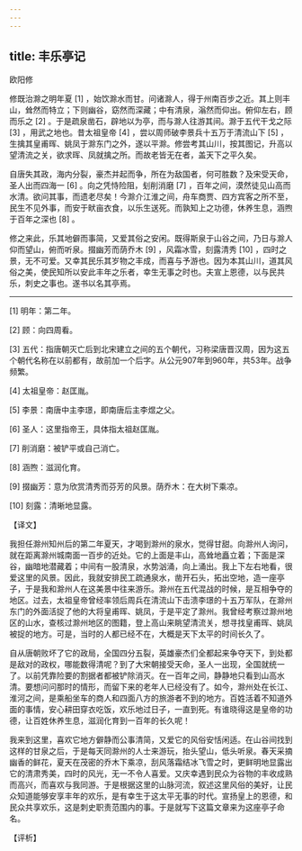 ```yaml
---
---
---
```

title: 丰乐亭记
---




欧阳修

修既治滁之明年夏 [1] ，始饮滁水而甘。问诸滁人，得于州南百步之近。其上则丰山，耸然而特立；下则幽谷，窈然而深藏；中有清泉，滃然而仰出。俯仰左右，顾而乐之 [2] 。于是疏泉凿石，辟地以为亭，而与滁人往游其间。滁于五代干戈之际 [3] ，用武之地也。昔太祖皇帝 [4] ，尝以周师破李景兵十五万于清流山下 [5] ，生擒其皇甫晖、姚凤于滁东门之外，遂以平滁。修尝考其山川，按其图记，升高以望清流之关，欲求晖、凤就擒之所。而故老皆无在者，盖天下之平久矣。

自唐失其政，海内分裂，豪杰并起而争，所在为敌国者，何可胜数？及宋受天命，圣人出而四海一 [6] 。向之凭恃险阻，刬削消磨 [7] ，百年之间，漠然徒见山高而水清。欲问其事，而遗老尽矣！今滁介江淮之间，舟车商贾、四方宾客之所不至，民生不见外事，而安于畎亩衣食，以乐生送死。而孰知上之功德，休养生息，涵煦于百年之深也 [8] 。

修之来此，乐其地僻而事简，又爱其俗之安闲。既得斯泉于山谷之间，乃日与滁人仰而望山，俯而听泉。掇幽芳而荫乔木 [9] ，风霜冰雪，刻露清秀 [10] ，四时之景，无不可爱。又幸其民乐其岁物之丰成，而喜与予游也。因为本其山川，道其风俗之美，使民知所以安此丰年之乐者，幸生无事之时也。夫宣上恩德，以与民共乐，刺史之事也。遂书以名其亭焉。



* * *



[1] 明年：第二年。

[2] 顾：向四周看。

[3] 五代：指唐朝灭亡后到北宋建立之间的五个朝代，习称梁唐晋汉周，因为这五个朝代名称在以前都有，故前加一个后字。从公元907年到960年，共53年。战争频繁。

[4] 太祖皇帝：赵匡胤。

[5] 李景：南唐中主李璟，即南唐后主李煜之父。

[6] 圣人：这里指帝王，具体指太祖赵匡胤。

[7] 削消磨：被铲平或自己消亡。

[8] 涵煦：滋润化育。

[9] 掇幽芳：意为欣赏清秀而芬芳的风景。荫乔木：在大树下乘凉。

[10] 刻露：清晰地显露。

【译文】

我担任滁州知州后的第二年夏天，才喝到滁州的泉水，觉得甘甜。向滁州人询问，就在距离滁州城南面一百步的近处。它的上面是丰山，高耸地矗立着；下面是深谷，幽暗地潜藏着；中间有一股清泉，水势汹涌，向上涌出。我上下左右地看，很爱这里的风景。因此，我就安排民工疏通泉水，凿开石头，拓出空地，造一座亭子，于是我和滁州人在这美景中往来游乐。滁州在五代混战的时候，是互相争夺的地区。过去，太祖皇帝曾经率领后周兵在清流山下击溃李璟的十五万军队，在滁州东门的外面活捉了他的大将皇甫晖、姚凤，于是平定了滁州。我曾经考察过滁州地区的山水，查核过滁州地区的图籍，登上高山来眺望清流关，想寻找皇甫晖、姚凤被捉的地方。可是，当时的人都已经不在，大概是天下太平的时间长久了。

自从唐朝败坏了它的政局，全国四分五裂，英雄豪杰们全都起来争夺天下，到处都是敌对的政权，哪能数得清呢？到了大宋朝接受天命，圣人一出现，全国就统一了。以前凭靠险要的割据者都被铲除消灭。在一百年之间，静静地只看到山高水清。要想问问那时的情形，而留下来的老年人已经没有了。如今，滁州处在长江、淮河之间，是乘船坐车的商人和四面八方的旅游者不到的地方。百姓活着不知道外面的事情，安心耕田穿衣吃饭，欢乐地过日子，一直到死。有谁晓得这是皇帝的功德，让百姓休养生息，滋润化育到一百年的长久呢！

我来到这里，喜欢它地方僻静而公事清简，又爱它的风俗安恬闲适。在山谷间找到这样的甘泉之后，于是每天同滁州的人士来游玩，抬头望山，低头听泉。春天采摘幽香的鲜花，夏天在茂密的乔木下乘凉，刮风落霜结冰飞雪之时，更鲜明地显露出它的清肃秀美，四时的风光，无一不令人喜爱。又庆幸遇到民众为谷物的丰收成熟而高兴，而喜欢与我同游。于是根据这里的山脉河流，叙述这里风俗的美好，让民众知道能够安享丰年的欢乐，是有幸生于这太平无事的时代。宣扬皇上的恩德，和民众共享欢乐，这是刺史职责范围内的事。于是就写下这篇文章来为这座亭子命名。

【评析】